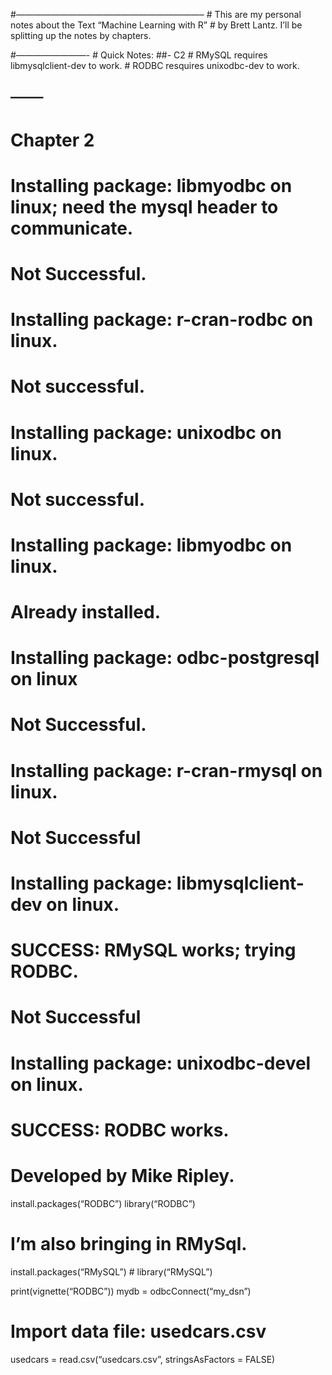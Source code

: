 #-----------------------------------------------------------------
# This are my personal notes about the Text "Machine Learning with R"
# by Brett Lantz. I'll be splitting up the notes by chapters.

#-------------------------
# Quick Notes:
##- C2
# RMySQL requires libmysqlclient-dev to work.
# RODBC resquires unixodbc-dev to work.

## --------
# Chapter 2

# Installing package: libmyodbc on linux; need the mysql header to communicate.
# Not Successful.

# Installing package: r-cran-rodbc on linux.
# Not successful.

# Installing package: unixodbc on linux.
# Not successful.

# Installing package: libmyodbc on linux.
# Already installed.

# Installing package: odbc-postgresql on linux
# Not Successful.

# Installing package: r-cran-rmysql on linux.
# Not Successful

# Installing package: libmysqlclient-dev on linux.
# SUCCESS: RMySQL works; trying RODBC.
# Not Successful

# Installing package: unixodbc-devel on linux.
# SUCCESS: RODBC works.

# Developed by Mike Ripley.
install.packages("RODBC")
library("RODBC")

# I'm also bringing in RMySql.
install.packages("RMySQL")
# library("RMySQL")

print(vignette("RODBC"))
mydb = odbcConnect("my_dsn")

# Import data file: usedcars.csv
usedcars = read.csv("usedcars.csv", stringsAsFactors = FALSE)
